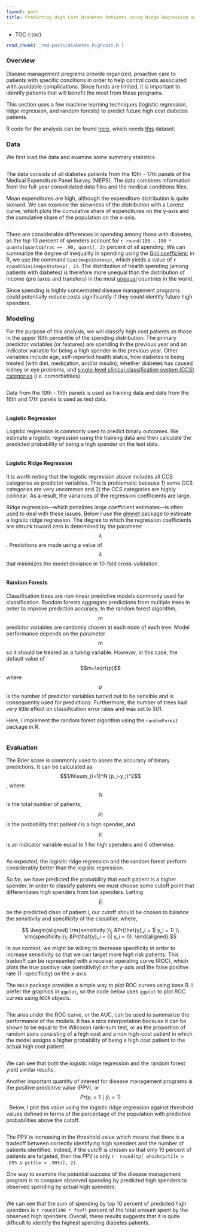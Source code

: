 ```yaml
---
layout: post
title: Predicting High Cost Diabetes Patients using Ridge Regression and Random Forests
---
```

* TOC
{:toc}
```r
read_chunk('_rmd-posts/diabetes_highcost.R')
```

### Overview
Disease management programs provide organized, proactive care to patients with specific conditions in order to help control costs associated with avoidable complications. Since funds are limited, it is important to identify patients that will benefit the most from these programs.

This section uses a few machine learning techniques (logistic regression, ridge regression, and random forests) to predict future high cost diabetes patients.

R code for the analysis can be found [here](https://raw.githubusercontent.com/dincerti/dincerti.github.io/master/_rmd-posts/diabetes_highcost.R), which needs [this]({{site.url}}/data/mepsdiab.csv) dataset.

### Data
We first load the data and examine some summary statistics.
```r
```
The data consists of all diabetes patients from the 10th - 17th panels of the Medical Expenditure Panel Survey (MEPS). The data combines information from the full-year consolidated data files and the medical conditions files.

Mean expenditures are high, although the expenditure distribution is quite skewed. We can examine the skewness of the distribution with a Lorenz curve, which plots the cumulative share of expenditures on the y-axis and the cumulative share of the population on the x-axis.  
```r
```
There are considerable differences in spending among those with diabetes, as the top 10 percent of spenders account for `r round(100 - 100 * quants[quants$frac == .90, quant], 2)` percent of all spending. We can summarize the degree of inequality in spending using the [Gini coefficient](https://en.wikipedia.org/wiki/Gini_coefficient); in R, we use the command `Gini(meps$totexp)`, which yields a value of `r round(Gini(meps$totexp), 2)`. The distribution of health spending (among patients with diabetes) is therefore more unequal than the distribution of income (pre taxes and transfers) in the most [unequal](https://en.wikipedia.org/wiki/List_of_countries_by_income_equality) countries in the world.

Since spending is highly concentrated disease management programs could potentially reduce costs significantly if they could identify future high spenders.

### Modeling 
For the purpose of this analysis, we will classify high cost patients as those in the upper 10th percentile of the spending distribution. The primary predictor variables (or features) are spending in the previous year and an indicator variable for being a high spender in the previous year. Other variables include age, self-reported health status, how diabetes is being treated (with diet, medication, and/or insulin), whether diabetes has caused kidney or eye problems, and [single-level clinical classification system (CCS) categories](https://www.hcup-us.ahrq.gov/toolssoftware/ccs/CCSUsersGuide.pdf) (i.e. comorbidities). 
```r
```
Data from the 10th - 15th panels is used as training data and data from the 16th and 17th panels is used as test data. 
```r
```

#### Logistic Regression
Logistic regression is commonly used to predict binary outcomes. We estimate a logistic regression using the training data and then calculate the predicted probability of being a high spender on the test data.
```r
```

#### Logistic Ridge Regression
It is worth noting that the logistic regression above includes all CCS categories as predictor variables. This is problematic because 1) some CCS categories are very uncommon and 2) the CCS categories are highly collinear. As a result, the variances of the regression coefficients are large.

Ridge regression---which penalizes large coefficient estimates---is often used to deal with these issues. Below I use the [glmnet](https://web.stanford.edu/~hastie/glmnet/glmnet_alpha.html) package to estimate a logistic ridge regression. The degree to which the regression coefficients are shrunk toward zero is determined by the parameter $$\lambda$$. Predictions are made using a value of $$\lambda$$ that minimizes the model deviance in 10-fold cross-validation.
```r
```

#### Random Forests
Classification trees are non-linear predictive models commonly used for classification. Random forests aggregate predictions from multiple trees in order to improve prediction accuracy. In the random forest algorithm, $$m$$ predictor variables are randomly chosen at each node of each tree. Model performance depends on the parameter $$m$$ so it should be treated as a tuning variable. However, in this case, the default value of $$m=\sqrt{p}$$ where $$p$$ is the number of predictor variables turned out to be sensible and is consequently used for predictions. Furthermore, the number of trees had very little effect on classification error rates and was set to 501. 

Here, I implement the random forest algorithm using the `randomForest` package in R.
```r
```

### Evaluation
The Brier score is commonly used to asses the accuracy of binary predictions. It can be calculated as $$1/N\sum_{i=1}^N (p_i-y_i)^2$$, where $$N$$ is the total number of patients, $$p_i$$ is the probability that patient $i$ is a high spender, and $$y_i$$ is an indicator variable equal to 1 for high spenders and 0 otherwise.
```r
```
As expected, the logistic ridge regression and the random forest perform considerably better than the logistic regression. 

So far, we have predicted the probability that each patient is a higher spender. In order to classify patients we must choose some cutoff point that differentiates high spenders from low spenders. Letting $$\hat{y}_i$$ be the predicted class of patient $i$, our cutoff should be chosen to balance the sensitivity and specificity of the classifier, where,

$$
\begin{aligned}
\rm{sensitivity:}\; &Pr(\hat{y}_i = 1| y_i = 1) \\
\rm{specificity:}\; &Pr(\hat{y}_i = 0| y_i = 0). 
\end{aligned}
$$

In our context, we might be willing to decrease specificity in order to increase sensitivity so that we can target more high risk patients. This tradeoff can be represented with a receiver operating curve (ROC), which plots the true positive rate (sensitivity) on the y-axis and the false positive rate (1 -specificity) on the x-axis.

The `ROCR` package provides a simple way to plot ROC curves using base R. I prefer the graphics in `ggplot`, so the code below uses `ggplot` to plot ROC curves using `ROCR` objects.

```r
```
The area under the ROC curve, or the AUC, can be used to summarize the performance of the models. It has a nice interpretation because it can be shown to be equal to the Wilcoxon rank-sum test, or as the proportion of random pairs consisting of a high cost and a non high-cost patient in which the model assigns a higher probability of being a high cost patient to the actual high cost patient.
```r
```
We can see that both the logistic ridge regression and the random forest yield similar results.

Another important quantity of interest for disease management programs is the positive predictive value (PPV), or $$Pr(y_i=1 \mid \hat{y}_i =1)$$. Below, I plot this value using the logistic ridge regression against threshold values defined in terms of the percentage of the population with predictive probabilities above the cutoff.
```r
```
The PPV is increasing in the threshold value which means that there is a tradeoff between correctly identifying high spenders and the number of patients identified. Indeed, if the cutoff is chosen so that only 10 percent of patients are targeted, then the PPV is only `r  round(tp[ which(pctile > .895 & pctile < .905)], 2)`. 

One way to examine the potential success of the disease management program is to compare observed spending by predicted high spenders to observed spending by actual high spenders.
```r
```
We can see that the sum of spending by top 10 percent of predicted high spenders is `r round(100 * fsaf)` percent of the total amount spent by the observed high spenders. Overall, these results suggests that it is quite difficult to identify the highest spending diabetes patients.

